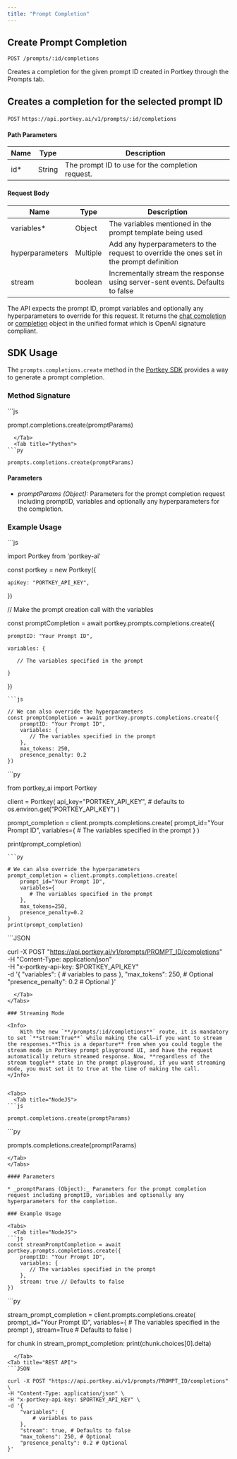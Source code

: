 ```yaml
---
title: "Prompt Completion"
---
```


## Create Prompt Completion

`POST /prompts/:id/completions`

Creates a completion for the given prompt ID created in Portkey through the Prompts tab.

## Creates a completion for the selected prompt ID

`POST` `https://api.portkey.ai/v1/prompts/:id/completions`

#### Path Parameters

| Name | Type   | Description                                      |
| ---- | ------ | ------------------------------------------------ |
| id\* | String | The prompt ID to use for the completion request. |

#### Request Body

| Name            | Type     | Description                                                                              |
| --------------- | -------- | ---------------------------------------------------------------------------------------- |
| variables\*     | Object   | The variables mentioned in the prompt template being used                                |
| hyperparameters | Multiple | Add any hyperparameters to the request to override the ones set in the prompt definition |
| stream          | boolean  | Incrementally stream the response using server-sent events. Defaults to false            |


<Tab title="200: OK"/>

The API expects the prompt ID, prompt variables and optionally any hyperparameters to override for this request. It returns the [chat completion](/docs/provider-endpoints/chat) or [completion](/docs/provider-endpoints/completions) object in the unified format which is OpenAI signature compliant.

## SDK Usage

The `prompts.completions.create` method in the [Portkey SDK](/docs/api-reference/portkey-sdk-client) provides a way to generate a prompt completion.

### Method Signature

<Tabs>
  <Tab title="NodeJS">
```js

prompt.completions.create(promptParams)
```
  </Tab>
  <Tab title="Python">
```py

prompts.completions.create(promptParams)
```
</Tab>
</Tabs>

#### Parameters

* _promptParams (Object):_ Parameters for the prompt completion request including promptID, variables and optionally any hyperparameters for the completion.

### Example Usage

<Tabs>
  <Tab title="NodeJS">
```js

import Portkey from 'portkey-ai'

const portkey = new Portkey({

    apiKey: "PORTKEY_API_KEY",

})

// Make the prompt creation call with the variables

const promptCompletion = await portkey.prompts.completions.create({

    promptID: "Your Prompt ID",

    variables: {

       // The variables specified in the prompt

    }

})
```
```js

// We can also override the hyperparameters
const promptCompletion = await portkey.prompts.completions.create({
    promptID: "Your Prompt ID",
    variables: {
       // The variables specified in the prompt
    },
    max_tokens: 250,
    presence_penalty: 0.2
})
```
  </Tab>
  <Tab title="Python">
```py

from portkey_ai import Portkey

client = Portkey(
    api_key="PORTKEY_API_KEY",  # defaults to os.environ.get("PORTKEY_API_KEY")
)

prompt_completion = client.prompts.completions.create(
    prompt_id="Your Prompt ID",
    variables={
       # The variables specified in the prompt
    }
)

print(prompt_completion)
```
```py

# We can also override the hyperparameters
prompt_completion = client.prompts.completions.create(
    prompt_id="Your Prompt ID",
    variables={
       # The variables specified in the prompt
    },
    max_tokens=250,
    presence_penalty=0.2
)
print(prompt_completion)
```
  </Tab>
<Tab title="REST API">
```JSON

curl -X POST "https://api.portkey.ai/v1/prompts/PROMPT_ID/completions" \
-H "Content-Type: application/json" \
-H "x-portkey-api-key: $PORTKEY_API_KEY" \
-d '{
    "variables": {
        # variables to pass
    },
    "max_tokens": 250, # Optional
    "presence_penalty": 0.2 # Optional
}'
```
  </Tab>
</Tabs>

### Streaming Mode

<Info>
    With the new `**/prompts/:id/completions**` route, it is mandatory to set `**stream:True**` while making the call—if you want to stream the responses.**This is a departure** from when you could toggle the stream mode in Portkey prompt playground UI, and have the request automatically return streamed response. Now, **regardless of the stream toggle** state in the prompt playground, if you want streaming mode, you must set it to true at the time of making the call.
</Info>


<Tabs>
  <Tab title="NodeJS">
```js

prompt.completions.create(promptParams)
```
  </Tab>
  <Tab title="Python">
```py

prompts.completions.create(promptParams)
```
</Tab>
</Tabs>

#### Parameters

* _promptParams (Object):_ Parameters for the prompt completion request including promptID, variables and optionally any hyperparameters for the completion.

### Example Usage

<Tabs>
  <Tab title="NodeJS">
```js
const streamPromptCompletion = await portkey.prompts.completions.create({
    promptID: "Your Prompt ID",
    variables: {
       // The variables specified in the prompt
    },
    stream: true // Defaults to false
})
```
  </Tab>
  <Tab title="Python">
```py

stream_prompt_completion = client.prompts.completions.create(
    prompt_id="Your Prompt ID",
    variables={
       # The variables specified in the prompt
    },
    stream=True # Defaults to false
)

for chunk in stream_prompt_completion:
        print(chunk.choices[0].delta)
```
  </Tab>
<Tab title="REST API">
```JSON

curl -X POST "https://api.portkey.ai/v1/prompts/PROMPT_ID/completions" \
-H "Content-Type: application/json" \
-H "x-portkey-api-key: $PORTKEY_API_KEY" \
-d '{
    "variables": {
        # variables to pass
    },
    "stream": true, # Defaults to false
    "max_tokens": 250, # Optional
    "presence_penalty": 0.2 # Optional
}'
```
  </Tab>
</Tabs>
